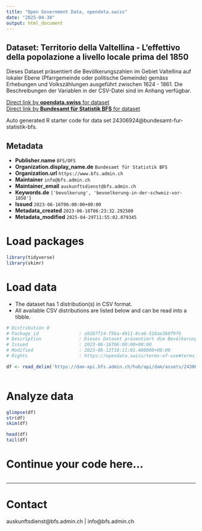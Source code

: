 ```yaml
---
title: "Open Government Data, opendata.swiss"
date: "2025-04-30"
output: html_document
---
```


## Dataset: Territorio della Valtellina - L’effettivo della popolazione a livello locale prima del 1850

Dieses Dataset präsentiert die Bevölkerungszahlen im Gebiet Valtellina auf lokaler Ebene (Pfarrgemeinde oder politische Gemeinde) gemäss Erhebungen und Volkszählungen ausgeführt zwischen 1624 - 1861. Die Beschreibungen der Variablen in der CSV-Datei sind im Anhang verfügbar.

[Direct link by **opendata.swiss** for dataset](https://opendata.swiss/de/dataset/territorio-della-valtellina-leffettivo-della-popolazione-a-livello-locale-prima-del-1850)<br>
[Direct link by **Bundesamt für Statistik BFS** for dataset](https://www.bfs.admin.ch/asset/de/ts-x-01-2223-VT)

Auto generated R starter code for data set 24306924@bundesamt-fur-statistik-bfs.

## Metadata

- **Publisher.name** `BFS/OFS`
- **Organization.display_name.de** `Bundesamt für Statistik BFS`
- **Organization.url** `https://www.bfs.admin.ch`
- **Maintainer** `info@bfs.admin.ch`
- **Maintainer_email** `auskunftsdienst@bfs.admin.ch`
- **Keywords.de** `['bevolkerung', 'bevoelkerung-in-der-schweiz-vor-1850']`
- **Issued** `2023-06-16T06:00:00+00:00`
- **Metadata_created** `2023-06-16T06:23:32.292500`
- **Metadata_modified** `2025-04-29T11:55:02.079345`


# Load packages

```r

library(tidyverse)
library(skimr)

```

# Load data

-   The dataset has 1 distribution(s) in CSV format.
-   All available CSV distributions are listed below and can be read into a tibble.

```r

# Distribution 0
# Package_id               : a9287714-f5ba-4911-8ca6-518ae360f9f6
# Description              : Dieses Dataset präsentiert die Bevölkerungszahlen im Gebiet Valtellina auf lokaler Ebene (Pfarrgemeinde oder politische Gemeinde) gemäss Erhebungen und Volkszählungen ausgeführt zwischen 1624 - 1861. Die Beschreibungen der Variablen in der CSV-Datei sind im Anhang verfügbar.
# Issued                   : 2023-06-16T06:00:00+00:00
# Modified                 : 2023-06-12T10:11:01.480000+00:00
# Rights                   : https://opendata.swiss/terms-of-use#terms_by_ask

df <- read_delim('https://dam-api.bfs.admin.ch/hub/api/dam/assets/24306939/master')



```

# Analyze data

```r

glimpse(df)
str(df)
skim(df)

head(df)
tail(df)

```

# Continue your code here...

```r

```

------------------------------------------------------------------------

# Contact

auskunftsdienst@bfs.admin.ch | info@bfs.admin.ch
